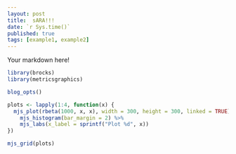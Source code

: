 ```yaml
---
layout: post
title:  sARA!!!
date: `r Sys.time()`
published: true
tags: [example1, example2]
---
```


Your markdown here!


```r
library(brocks)
library(metricsgraphics)

blog_opts()
```



```r

plots <- lapply(1:4, function(x) {
  mjs_plot(rbeta(1000, x, x), width = 300, height = 300, linked = TRUE) %>%
    mjs_histogram(bar_margin = 2) %>%
    mjs_labs(x_label = sprintf("Plot %d", x))
})

mjs_grid(plots)
```
